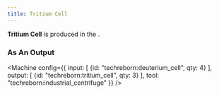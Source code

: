 ```yaml
---
title: Tritium Cell
---
```


<ItemImage file="tritium_cell" alt="Tritium Cell" size="200" />

**Tritium Cell** is produced in the <McItem slug="techreborn:industrial_centrifuge" />.

### As An Output

<Machine config={{
  input: [
    {id: "techreborn:deuterium_cell", qty: 4}
  ],
  output: [
    {id: "techreborn:tritium_cell", qty: 3}
  ],
  tool: "techreborn:industrial_centrifuge"
}} />
